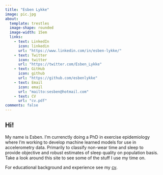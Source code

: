 ```yaml
---
title: "Esben Lykke"
image: pic.jpg
about:
  template: trestles
  image-shape: rounded
  image-width: 15em
  links:
    - text: LinkedIn
      icon: linkedin
      url: "https://www.linkedin.com/in/esben-lykke/"
    - text: Twitter
      icon: twitter
      url: "https://twitter.com/Esben_Lykke"
    - text: GitHub
      icon: github
      url: "https://github.com/esbenlykke"
    - text: Email
      icon: email
      url: "mailto:sesben@hotmail.com"
    - text: CV
      url: "cv.pdf"
comments: false
---
```


## Hi!

My name is Esben. I'm currenctly doing a PhD in exercise epidemiology where I’m working to develop machine learned models for use in accelerometry data. Primarily to classify non-wear time and sleep to provide objective and robust estimates of sleep quality on population basis. 
Take a look around this site to see some of the stuff I use my time on.

For educational background and experience see my [cv]().